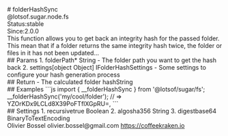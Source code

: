 <div class="docmap-mdx">
# folderHashSync
<div class="_namespace">@lotsof.sugar.node.fs</div>
<div class="_metas">
<div class="_status"><span class="_status-label">Status:</span><span class="_status-value -stable">stable</span></div>
<div class="_since"><span class="_since-label">Since:</span><span class="_since-value">2.0.0</span></div>
</div>
<div class="_description">
This function allows you to get back an integrity hash for the passed folder.
This mean that if a folder returns the same integrity hash twice, the folder or files in it
has not been updated...
</div>
<div class="_params">
## Params
1. <span class="_name">folderPath<span class="_required">*</span></span><span class="_default"></span> <span class="_type">String</span>
   - The folder path you want to get the hash back
2. <span class="_name">settings</span><span class="_default">[object Object]</span> <span class="_type">IFolderHashSettings</span>
   - Some settings to configure your hash generation process
</div>
<div class="_return">
## Return
- <span class="_description">The calculated folder hash</span><span class="_default"></span><span class="_type">String</span>
</div>
<div class="_examples">
## Examples
```js
import { __folderHashSync } from '@lotsof/sugar/fs';
__folderHashSync('my/cool/folder'); // => YZOrKDx9LCLd8X39PoFTflXGpRU=,
```
</div>
<div class="_settings">
## Settings
1. <span class="_name">recursive</span><span class="_default">true</span> <span class="_type">Boolean</span>
2. <span class="_name">algo</span><span class="_default">sha356</span> <span class="_type">String</span>
3. <span class="_name">digest</span><span class="_default">base64</span> <span class="_type">BinaryToTextEncoding</span>
</div>
<div class="_author">
<span class="_name">Olivier Bossel</span>
<span class="_email">olivier.bossel@gmail.com</span>
<a href="https://coffeekraken.io" target="_blank" class="_url">https://coffeekraken.io</a>
</div>
</div>